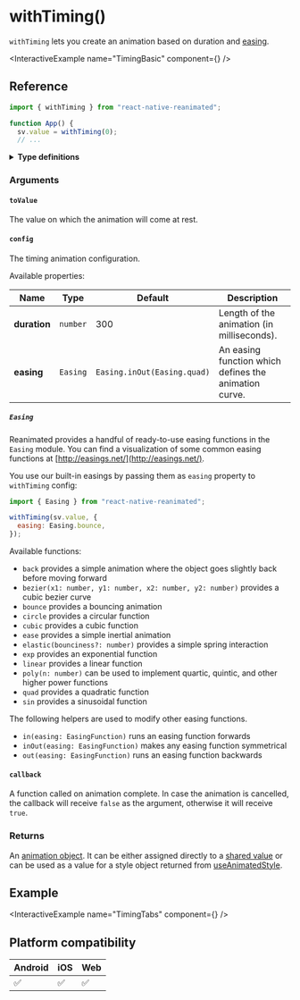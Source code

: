 
# withTiming()

`withTiming` lets you create an animation based on duration and [easing](https://easings.net/).

<InteractiveExample name="TimingBasic" component={<TimingBasic />} />

## Reference

```javascript
import { withTiming } from "react-native-reanimated";

function App() {
  sv.value = withTiming(0);
  // ...
```

<details>
<summary><b>Type definitions</b></summary>

```typescript
type AnimatableValue = number | string | number[];

interface WithTimingConfig {
  duration?: number;
  easing?: EasingFunction;
}

function withTiming<T extends AnimatableValue>(
  toValue: T,
  config?: WithTimingConfig,
  callback?: (finished?: boolean, current?: AnimatableValue) => void
): T;
```

</details>

### Arguments

#### `toValue`

The value on which the animation will come at rest.

#### `config` <Optional />

The timing animation configuration.

<ModifierPlayground usePlayground={useTimingPlayground} />

Available properties:

| Name                      | Type     | Default                     | Description                                           |
| ------------------------- | -------- | --------------------------- | ----------------------------------------------------- |
| **duration** <Optional /> | `number` | 300                         | Length of the animation (in milliseconds).            |
| **easing** <Optional />   | `Easing` | `Easing.inOut(Easing.quad)` | An easing function which defines the animation curve. |

##### `Easing`

Reanimated provides a handful of ready-to-use easing functions in the `Easing` module. You can find a visualization of some common easing functions at [http://easings.net/](http://easings.net/).

You use our built-in easings by passing them as `easing` property to `withTiming` config:

```javascript
import { Easing } from "react-native-reanimated";

withTiming(sv.value, {
  easing: Easing.bounce,
});
```

Available functions:

- `back` provides a simple animation where the object goes slightly back before moving forward
- `bezier(x1: number, y1: number, x2: number, y2: number)` provides a cubic bezier curve
- `bounce` provides a bouncing animation
- `circle` provides a circular function
- `cubic` provides a cubic function
- `ease` provides a simple inertial animation
- `elastic(bounciness?: number)` provides a simple spring interaction
- `exp` provides an exponential function
- `linear` provides a linear function
- `poly(n: number)` can be used to implement quartic, quintic, and other higher power functions
- `quad` provides a quadratic function
- `sin` provides a sinusoidal function

The following helpers are used to modify other easing functions.

- `in(easing: EasingFunction)` runs an easing function forwards
- `inOut(easing: EasingFunction)` makes any easing function symmetrical
- `out(easing: EasingFunction)` runs an easing function backwards

#### `callback` <Optional />

A function called on animation complete. In case the animation is cancelled, the callback will receive `false` as the argument, otherwise it will receive `true`.

### Returns

An [animation object](/docs/fundamentals/glossary#animation-object). It can be either assigned directly to a [shared value](/docs/fundamentals/glossary#shared-value) or can be used as a value for a style object returned from [useAnimatedStyle](/).

## Example

<InteractiveExample name="TimingTabs" component={<TimingTabs />} />

## Platform compatibility

<div class="compatibility">

| Android | iOS | Web |
| ------- | --- | --- |
| ✅      | ✅  | ✅  |

</div>
